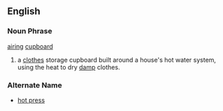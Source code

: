 ==English==
===Noun Phrase===
[[airing]] [[cupboard]]
# a [[clothes]] storage cupboard built around a house's hot water system, using the heat to dry [[damp]] clothes.
===Alternate Name===
*[[hot press]]